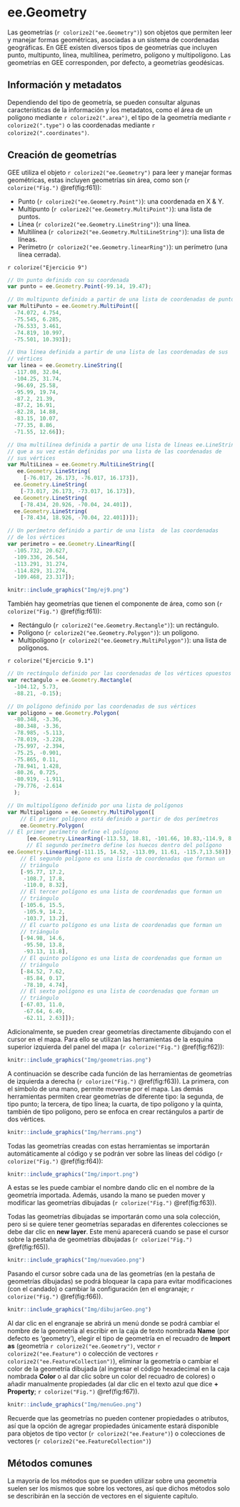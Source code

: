 \newpage
# ee.Geometry
\index{ee.Geometry}
Las geometrías (`r colorize2("ee.Geometry")`) son objetos que permiten leer y manejar formas geométricas, asociadas a un sistema de coordenadas geográficas. En GEE existen diversos tipos de geometrías que incluyen punto, multipunto, línea, multilínea, perímetro, polígono y multipolígono. Las geometrías en GEE corresponden, por defecto, a geometrías geodésicas.

## Información y metadatos
\index{area}
\index{type}
\index{coordinates}
Dependiendo del tipo de geometría, se pueden consultar algunas características de la información y los metadatos, como el área de un polígono mediante `r colorize2(".area")`, el tipo de la geometría mediante `r colorize2(".type")` o las coordenadas mediante `r colorize2(".coordinates")`. 

## Creación de geometrías

GEE utiliza el objeto `r colorize2("ee.Geometry")` para leer y manejar formas geométricas, estas incluyen geometrías sin área, como son (`r colorize("Fig.")` \@ref(fig:f61)): 

*	Punto (`r colorize2("ee.Geometry.Point")`): una coordenada en X & Y.
*	Multipunto (`r colorize2("ee.Geometry.MultiPoint")`): una lista de puntos. 
*	Línea (`r colorize2("ee.Geometry.LineString")`): una línea. 
*	Multilínea (`r colorize2("ee.Geometry.MultiLineString")`): una lista de líneas. 
*	Perímetro (`r colorize2("ee.Geometry.linearRing")`): un perímetro (una línea cerrada).

`r colorize("Ejercicio 9")`
```js
// Un punto definido con su coordenada  
var punto = ee.Geometry.Point(-99.14, 19.47); 

// Un multipunto definido a partir de una lista de coordenadas de puntos
var MultiPunto = ee.Geometry.MultiPoint([     
  -74.072, 4.754,                              
  -75.545, 6.285,                             
  -76.533, 3.461,
  -74.819, 10.997,
  -75.501, 10.393]);

// Una línea definida a partir de una lista de las coordenadas de sus 
// vértices
var linea = ee.Geometry.LineString([ 
  -117.08, 32.04,                    
  -104.25, 31.74,                    
  -96.69, 25.58,
  -95.99, 19.74,
  -87.2, 21.39,
  -87.2, 16.91,
  -82.28, 14.88,
  -83.15, 10.07,
  -77.35, 8.86,
  -71.55, 12.66]); 

// Una multilínea definida a partir de una lista de líneas ee.LineString, 
// que a su vez están definidas por una lista de las coordenadas de
// sus vértices
var MultiLinea = ee.Geometry.MultiLineString([ 
   ee.Geometry.LineString(                     
     [-76.017, 26.173, -76.017, 16.173]),      
  ee.Geometry.LineString(                      
    [-73.017, 26.173, -73.017, 16.173]),       
  ee.Geometry.LineString(                      
    [-78.434, 20.926, -70.04, 24.401]),
  ee.Geometry.LineString(
    [-78.434, 18.926, -70.04, 22.401])]);

// Un perímetro definido a partir de una lista  de las coordenadas 
// de los vértices
var perimetro = ee.Geometry.LinearRing([ 
  -105.732, 20.627,                      
  -109.336, 26.544,                      
  -113.291, 31.274,
  -114.829, 31.274,
  -109.468, 23.317]);
```

```r
knitr::include_graphics("Img/ej9.png")
```

También hay geometrías que tienen el componente de área, como son (`r colorize("Fig.")` \@ref(fig:f61)):

*	Rectángulo (`r colorize2("ee.Geometry.Rectangle")`): un rectángulo.
*	Polígono (`r colorize2("ee.Geometry.Polygon")`): un polígono.
*	Multipolígono (`r colorize2("ee.Geometry.MultiPolygon")`): una lista de polígonos.

`r colorize("Ejercicio 9.1")`
```js
// Un rectángulo definido por las coordenadas de los vértices opuestos
var rectangulo = ee.Geometry.Rectangle( 
  -104.12, 5.73,
  -88.21, -0.15); 

// Un polígono definido por las coordenadas de sus vértices
var poligono = ee.Geometry.Polygon( 
  -80.348, -3.36,
  -80.348, -3.36,
  -78.985, -5.113,
  -78.019, -3.228,
  -75.997, -2.394,
  -75.25, -0.901,
  -75.865, 0.11,
  -78.941, 1.428,
  -80.26, 0.725,
  -80.919, -1.911,
  -79.776, -2.614
  );

// Un multipolígono definido por una lista de polígonos
var Multipoligono = ee.Geometry.MultiPolygon([
    // El primer polígono está definido a partir de dos perímetros
    ee.Geometry.Polygon(  
// El primer perímetro define el polígono                
      [ee.Geometry.LinearRing(-113.53, 18.81, -101.66, 10.83,-114.9, 8.93),    
      // El segundo perímetro define los huecos dentro del polígono
ee.Geometry.LinearRing(-111.15, 14.52, -113.09, 11.61, -115.7,13.58)]),
    // El segundo polígono es una lista de coordenadas que forman un 
    // triángulo
    [-95.77, 17.2,
     -108.7, 17.8,
     -110.0, 8.32],
    // El tercer polígono es una lista de coordenadas que forman un 
    // triángulo
    [-105.6, 15.5,                
     -105.9, 14.2,
     -103.7, 13.2],
    // El cuarto polígono es una lista de coordenadas que forman un 
    // triángulo
    [-94.98, 14.6,         
     -95.50, 13.8,
     -93.13, 11.8],
    // El quinto polígono es una lista de coordenadas que forman un 
    // triángulo
    [-84.52, 7.62,         
     -85.84, 0.17,
     -78.10, 4.74],
    // El sexto polígono es una lista de coordenadas que forman un 
    // triángulo
    [-67.03, 11.0,         
     -67.64, 6.49,
     -62.11, 2.63]]);
```

Adicionalmente, se pueden crear geometrías directamente dibujando con el cursor en el mapa. Para ello se utilizan las herramientas de la esquina superior izquierda del panel del mapa (`r colorize("Fig.")` \@ref(fig:f62)):

```r
knitr::include_graphics("Img/geometrias.png")
```

A continuación se describe cada función de las herramientas de geometrías de izquierda a derecha (`r colorize("Fig.")` \@ref(fig:f63)). La primera, con el símbolo de una mano, permite moverse por el mapa. Las demás herramientas permiten crear geometrías de diferente tipo: la segunda, de tipo punto; la tercera, de tipo línea; la cuarta, de tipo polígono y la quinta, también de tipo polígono, pero se enfoca en crear rectángulos a partir de dos vértices.

```r
knitr::include_graphics("Img/herrams.png")
```

Todas las geometrías creadas con estas herramientas se importarán automáticamente al código y se podrán ver sobre las líneas del código (`r colorize("Fig.")` \@ref(fig:f64)):

```r
knitr::include_graphics("Img/import.png")
```

A estas se les puede cambiar el nombre dando clic en el nombre de la geometría importada. Además, usando la mano se pueden mover y modificar las geometrías dibujadas (`r colorize("Fig.")` \@ref(fig:f63)).

Todas las geometrías dibujadas se importarán como una sola colección, pero si se quiere tener geometrías separadas en diferentes colecciones se debe dar clic en **new layer**. Este menú aparecerá cuando se pase el cursor sobre la pestaña de geometrías dibujadas (`r colorize("Fig.")` \@ref(fig:f65)).

```r
knitr::include_graphics("Img/nuevaGeo.png")
```

Pasando el cursor sobre cada una de las geometrías (en la pestaña de geometrías dibujadas) se podrá bloquear la capa para evitar modificaciones (con el candado) o cambiar la configuración (en el engranaje; `r colorize("Fig.")` \@ref(fig:f66)).

```r
knitr::include_graphics("Img/dibujarGeo.png")
```

Al dar clic en el engranaje se abrirá un menú donde se podrá cambiar el nombre de la geometría al escribir en la caja de texto nombrada **Name** (por defecto es 'geometry'), elegir el tipo de geometría en el recuadro de **Import as** (geometría `r colorize2("ee.Geometry")`, vector `r colorize2("ee.Feature")` o colección de vectores `r colorize2("ee.FeatureCollection")`), eliminar la geometría o cambiar el color de la geometría dibujada (al ingresar el código hexadecimal en la caja nombrada **Color** o al dar clic sobre un color del recuadro de colores) o añadir manualmente propiedades (al dar clic en el texto azul que dice **+ Property**; `r colorize("Fig.")` \@ref(fig:f67)).

```r
knitr::include_graphics("Img/menuGeo.png")
```

:::: {.bluebox2 data-latex=""}
::: {.awesomeblock data-latex="{5pt}{\faLightbulb}{darkblue}"}
Recuerde que las geometrías no pueden contener propiedades o atributos, así que la opción de agregar propiedades únicamente estará disponible para objetos de tipo vector (`r colorize2("ee.Feature")`) o colecciones de vectores (`r colorize2("ee.FeatureCollection")`)
:::
::::

## Métodos comunes

La mayoría de los métodos que se pueden utilizar sobre una geometría suelen ser los mismos que sobre los vectores, así que dichos métodos solo se describirán en la sección de vectores en el siguiente capítulo.
